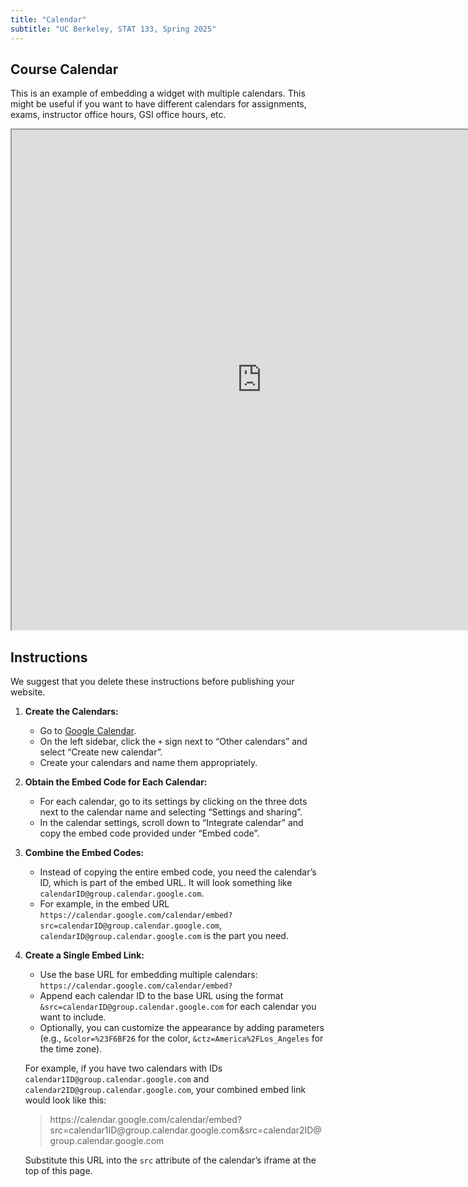 ```yaml
---
title: "Calendar"
subtitle: "UC Berkeley, STAT 133, Spring 2025"
---
```


## Course Calendar

This is an example of embedding a widget with multiple calendars. This might be useful if you want to have different calendars for assignments, exams, instructor office hours, GSI office hours, etc.

```{=html}
<iframe src="https://calendar.google.com/calendar/embed?height=600&wkst=1&bgcolor=%23ffffff&ctz=America%2FLos_Angeles&showTitle=0&mode=WEEK&src=Y190OGE0MzY1cGhmY20wMGUyOW1oMXVha3Fuc0Bncm91cC5jYWxlbmRhci5nb29nbGUuY29t&src=Y19wZjBhcmZlYnBndGtiNTJlb25jbzNxMmVwMEBncm91cC5jYWxlbmRhci5nb29nbGUuY29t&src=Y19hZWNnMGE0djVlYmdjbDh0amo3cTcyNm9wNEBncm91cC5jYWxlbmRhci5nb29nbGUuY29t&src=Y19pZmlxOTA3MGI5OGprMDJoYnI4cDM3djNlc0Bncm91cC5jYWxlbmRhci5nb29nbGUuY29t&src=c_469240f03417bcbdddb731b455bbff98dba55de11c5afb03fff0657e39522b54%40group.calendar.google.com&color=%237CB342&color=%23795548&color=%233F51B5&color=%23D50000&color=%235229A3" height=800 width=800 title="an embedded website (could be a calendar)"></iframe>
```

## Instructions

We suggest that you delete these instructions before publishing your website.

1. **Create the Calendars:**
   - Go to [Google Calendar](https://calendar.google.com/).
   - On the left sidebar, click the `+` sign next to "Other calendars" and select "Create new calendar".
   - Create your calendars and name them appropriately.

2. **Obtain the Embed Code for Each Calendar:**
   - For each calendar, go to its settings by clicking on the three dots next to the calendar name and selecting "Settings and sharing".
   - In the calendar settings, scroll down to "Integrate calendar" and copy the embed code provided under "Embed code".

3. **Combine the Embed Codes:**
   - Instead of copying the entire embed code, you need the calendar's ID, which is part of the embed URL. It will look something like `calendarID@group.calendar.google.com`.
   - For example, in the embed URL `https://calendar.google.com/calendar/embed?src=calendarID@group.calendar.google.com`, `calendarID@group.calendar.google.com` is the part you need.

4. **Create a Single Embed Link:**
   - Use the base URL for embedding multiple calendars: `https://calendar.google.com/calendar/embed?`
   - Append each calendar ID to the base URL using the format `&src=calendarID@group.calendar.google.com` for each calendar you want to include.
   - Optionally, you can customize the appearance by adding parameters (e.g., `&color=%23F6BF26` for the color, `&ctz=America%2FLos_Angeles` for the time zone).

   For example, if you have two calendars with IDs `calendar1ID@group.calendar.google.com` and `calendar2ID@group.calendar.google.com`, your combined embed link would look like this:

   > https://calendar.google.com/calendar/embed?src=calendar1ID@group.calendar.google.com&src=calendar2ID@group.calendar.google.com

   Substitute this URL into the `src` attribute of the calendar's iframe at the top of this page.

